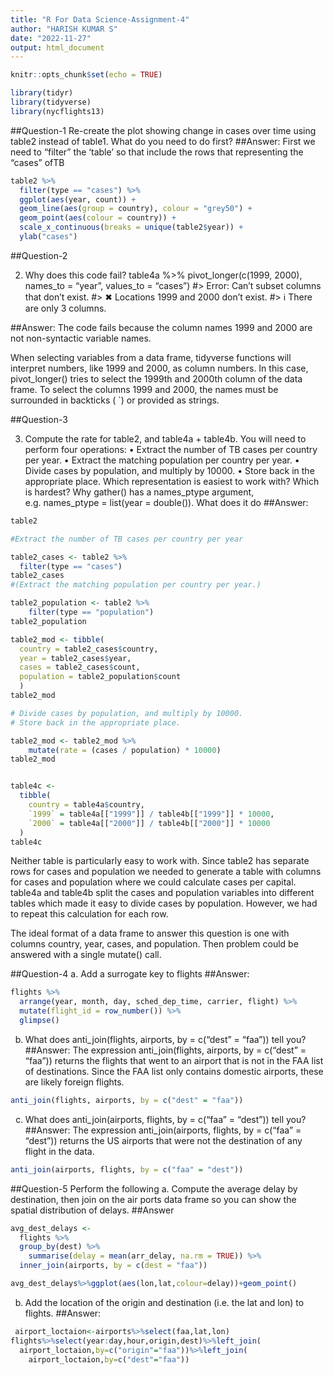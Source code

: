 ---
title: "R For Data Science-Assignment-4"
author: "HARISH KUMAR S"
date: "2022-11-27"
output: html_document
---

```{r setup, include=FALSE}
knitr::opts_chunk$set(echo = TRUE)
```
```{r}
library(tidyr)
library(tidyverse)
library(nycflights13)
```
##Question-1
Re-create the plot showing change in cases over time using table2 instead of table1. What do you need to do first?
##Answer:
First we need to "filter" the 'table' so that include the rows that representing the "cases" ofTB
```{r}
table2 %>%
  filter(type == "cases") %>%
  ggplot(aes(year, count)) +
  geom_line(aes(group = country), colour = "grey50") +
  geom_point(aes(colour = country)) +
  scale_x_continuous(breaks = unique(table2$year)) +
  ylab("cases")
```


##Question-2

2.	 Why does this code fail?
table4a %>% 
  pivot_longer(c(1999, 2000), names_to = "year", values_to = "cases")
#> Error: Can't subset columns that don't exist.
#> ✖ Locations 1999 and 2000 don't exist.
#> ℹ There are only 3 columns.


##Answer:
The code fails because the column names 1999 and 2000 are not non-syntactic variable names.

When selecting variables from a data frame, tidyverse functions will interpret numbers, like 1999 and 2000, as column numbers. In this case, pivot_longer() tries to select the 1999th and 2000th column of the data frame. To select the columns 1999 and 2000, the names must be surrounded in backticks (  `) or provided as strings.


##Question-3

3.	Compute the rate for table2, and table4a + table4b. You will need to perform four operations:
•	Extract the number of TB cases per country per year.
•	Extract the matching population per country per year.
•	Divide cases by population, and multiply by 10000.
•	Store back in the appropriate place.
Which representation is easiest to work with? Which is hardest? Why gather() has a names_ptype argument, e.g. names_ptype = list(year = double()). What does it do
##Answer:
```{r}
table2

#Extract the number of TB cases per country per year

table2_cases <- table2 %>%
  filter(type == "cases")
table2_cases
#(Extract the matching population per country per year.)

table2_population <- table2 %>%
    filter(type == "population")
table2_population

table2_mod <- tibble(
  country = table2_cases$country,
  year = table2_cases$year,
  cases = table2_cases$count,
  population = table2_population$count
  )
table2_mod

# Divide cases by population, and multiply by 10000.
# Store back in the appropriate place.

table2_mod <- table2_mod %>%
    mutate(rate = (cases / population) * 10000)
table2_mod


table4c <-
  tibble(
    country = table4a$country,
    `1999` = table4a[["1999"]] / table4b[["1999"]] * 10000,
    `2000` = table4a[["2000"]] / table4b[["2000"]] * 10000
  )
table4c

```
Neither table is particularly easy to work with. Since table2 has separate rows for cases and population we needed to generate a table with columns for cases and population where we could calculate cases per capital. table4a and table4b split the cases and population variables into different tables which made it easy to divide cases by population. However, we had to repeat this calculation for each row.

The ideal format of a data frame to answer this question is one with columns country, year, cases, and population. Then problem could be answered with a single mutate() call.


##Question-4
a. Add a surrogate key to flights
##Answer:

```{r}
flights %>%
  arrange(year, month, day, sched_dep_time, carrier, flight) %>%
  mutate(flight_id = row_number()) %>%
  glimpse()

```

b. What does anti_join(flights, airports, by = c("dest" = "faa")) tell you?
##Answer:
The expression anti_join(flights, airports, by = c("dest" = "faa")) returns the flights that went to an airport that is not in the FAA list of destinations. Since the FAA list only contains domestic airports, these are likely foreign flights.
```{r}
anti_join(flights, airports, by = c("dest" = "faa"))
```

c. What does anti_join(airports, flights, by = c("faa" = "dest")) tell you?
##Answer:
The expression anti_join(airports, flights, by = c("faa" = "dest")) returns the US airports that were not the destination of any flight in the data.
```{r}
anti_join(airports, flights, by = c("faa" = "dest"))
```


##Question-5
Perform the following
a.	Compute the average delay by destination, then join on the air ports data frame so you can show the spatial distribution of delays.
##Answer
```{r}
avg_dest_delays <-
  flights %>%
  group_by(dest) %>%
    summarise(delay = mean(arr_delay, na.rm = TRUE)) %>%
  inner_join(airports, by = c(dest = "faa"))

avg_dest_delays%>%ggplot(aes(lon,lat,colour=delay))+geom_point() 

```
b.	Add the location of the origin and destination (i.e. the lat and lon) to flights.
##Answer:
```{r}
 airport_loctaion<-airports%>%select(faa,lat,lon)
flights%>%select(year:day,hour,origin,dest)%>%left_join(
  airport_loctaion,by=c("origin"="faa"))%>%left_join(
    airport_loctaion,by=c("dest"="faa"))
```





